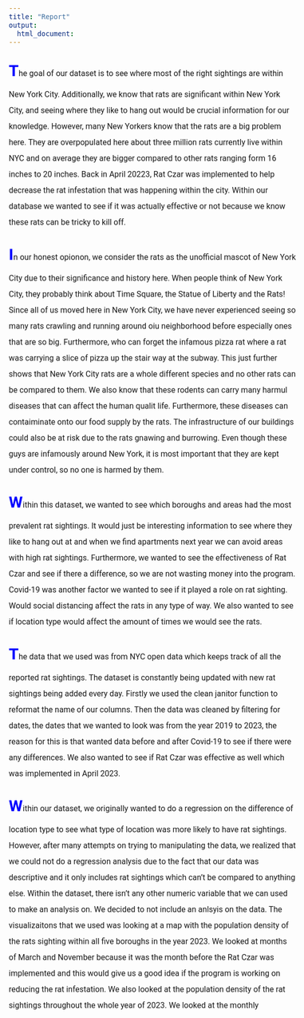 ```yaml
---
title: "Report"
output: 
  html_document:
---
```


<link href="https://fonts.googleapis.com/css?family=Roboto" rel="stylesheet">
<style>
body {
  font-size: 16px;
  font-family: 'Roboto', sans-serif;
  line-height: 2.0;
}

p::first-letter {
  font-size: 200%;
  font-weight: bold;
  color: blue;
}
</style>


  The goal of our dataset is to see where most of the right sightings are within New York City. Additionally, we know that rats are significant within New York City, and seeing where they like to hang out would be crucial information for our knowledge. However, many New Yorkers know that the rats are a big problem here. They are overpopulated here about three million rats currently live within NYC and on average they are bigger compared to other rats ranging form 16 inches to 20 inches. Back in April 20223, Rat Czar was implemented to help decrease the rat infestation that was happening within the city. Within our database we wanted to see if it was actually effective or not because we know these rats can be tricky to kill off. 

  In our honest opionon, we consider the rats as the unofficial mascot of New York City due to their significance and history here. When people think of New York City, they probably think about Time Square, the Statue of Liberty and the Rats! Since all of us moved here in New York City, we have never experienced seeing so many rats crawling and running around oiu neighborhood before especially ones that are so big. Furthermore, who can forget the infamous pizza rat where a rat was carrying a slice of pizza up the stair way at the subway. This just further shows that New York City rats are a whole different species and no other rats can be compared to them. We also know that these rodents can carry many harmul diseases that can affect the human qualit life. Furthermore, these diseases can contaiminate onto our food supply by the rats. The infrastructure of our buildings could also be at risk due to the rats gnawing and burrowing. Even though these guys are infamously around New York, it is most important that they are kept under control, so no one is harmed by them. 

  Within this dataset, we wanted to see which boroughs and areas had the most prevalent rat sightings. It would just be interesting information to see where they like to hang out at and when we find apartments next year we can avoid areas with high rat sightings. Furthermore, we wanted to see the effectiveness of Rat Czar and see if there a difference, so we are not wasting money into the program. Covid-19 was another factor we wanted to see if it played a role on rat sighting. Would social distancing affect the rats in any type of way. We also wanted to see if location type would affect the amount of times we would see the rats. 

  The data that we used was from NYC open data which keeps track of all the reported rat sightings. The dataset is constantly being updated with new rat sightings being added every day. Firstly we used the clean janitor function to reformat the name of our columns. Then the data was cleaned by filtering for dates, the dates that we wanted to look was from the year 2019 to 2023, the reason for this is that wanted data before and after Covid-19 to see if there were any differences. We also wanted to see if Rat Czar was effective as well which was implemented in April 2023. 

  Within our dataset, we originally wanted to do a regression on the difference of location type to see what type of location was more likely to have rat sightings. However, after many attempts on trying to manipulating the data, we realized that we could not do a regression analysis due to the fact that our data was descriptive and it only includes rat sightings which can’t be compared to anything else. Within the dataset, there isn’t any other numeric variable that we can used to make an analysis on. We decided to not include an anlsyis on the data. The visualizaitons that we used was looking at a map with the  population density of the rats sighting within all five boroughs in the year 2023. We looked at months of March and November because it was the month before the Rat Czar was implemented and this would give us a good idea if the program is working on reducing the rat infestation. We also looked at the population density of the rat sightings throughout the whole year of 2023. We looked at the monthly 
